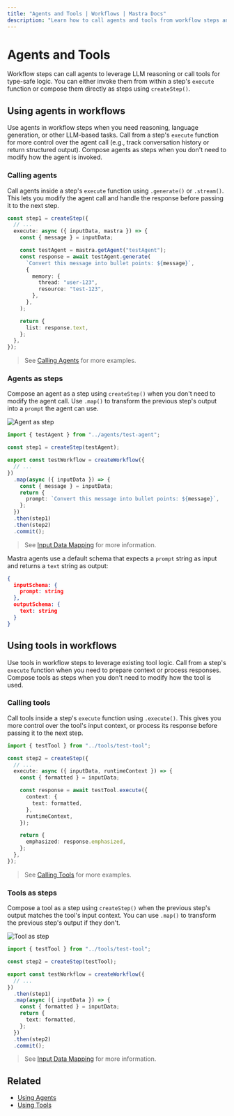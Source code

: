 ```yaml
---
title: "Agents and Tools | Workflows | Mastra Docs"
description: "Learn how to call agents and tools from workflow steps and choose between execute functions and step composition."
---
```


# Agents and Tools

Workflow steps can call agents to leverage LLM reasoning or call tools for type-safe logic. You can either invoke them from within a step's `execute` function or compose them directly as steps using `createStep()`.

## Using agents in workflows

Use agents in workflow steps when you need reasoning, language generation, or other LLM-based tasks. Call from a step's `execute` function for more control over the agent call (e.g., track conversation history or return structured output). Compose agents as steps when you don't need to modify how the agent is invoked.

### Calling agents

Call agents inside a step's `execute` function using `.generate()` or `.stream()`. This lets you modify the agent call and handle the response before passing it to the next step.

```typescript {7-12} title="src/mastra/workflows/test-workflow.ts" showLineNumbers copy
const step1 = createStep({
  // ...
  execute: async ({ inputData, mastra }) => {
    const { message } = inputData;

    const testAgent = mastra.getAgent("testAgent");
    const response = await testAgent.generate(
      `Convert this message into bullet points: ${message}`,
      {
        memory: {
          thread: "user-123",
          resource: "test-123",
        },
      },
    );

    return {
      list: response.text,
    };
  },
});
```

> See [Calling Agents](/examples/agents/calling-agents) for more examples.

### Agents as steps

Compose an agent as a step using `createStep()` when you don't need to modify the agent call. Use `.map()` to transform the previous step's output into a `prompt` the agent can use.

![Agent as step](/img/workflows/workflows-agent-tools-agent-step.jpg)

```typescript {1,3,8-13} title="src/mastra/workflows/test-workflow.ts" showLineNumbers copy
import { testAgent } from "../agents/test-agent";

const step1 = createStep(testAgent);

export const testWorkflow = createWorkflow({
  // ...
})
  .map(async ({ inputData }) => {
    const { message } = inputData;
    return {
      prompt: `Convert this message into bullet points: ${message}`,
    };
  })
  .then(step1)
  .then(step2)
  .commit();
```

> See [Input Data Mapping](./input-data-mapping) for more information.

Mastra agents use a default schema that expects a `prompt` string as input and returns a `text` string as output:

```json
{
  inputSchema: {
    prompt: string
  },
  outputSchema: {
    text: string
  }
}
```

## Using tools in workflows

Use tools in workflow steps to leverage existing tool logic. Call from a step's `execute` function when you need to prepare context or process responses. Compose tools as steps when you don't need to modify how the tool is used.

### Calling tools

Call tools inside a step's `execute` function using `.execute()`. This gives you more control over the tool's input context, or process its response before passing it to the next step.

```typescript {8-13,16} title="src/mastra/workflows/test-workflow.ts" showLineNumbers copy
import { testTool } from "../tools/test-tool";

const step2 = createStep({
  // ...
  execute: async ({ inputData, runtimeContext }) => {
    const { formatted } = inputData;

    const response = await testTool.execute({
      context: {
        text: formatted,
      },
      runtimeContext,
    });

    return {
      emphasized: response.emphasized,
    };
  },
});
```

> See [Calling Tools](/examples/workflows_legacy/using-a-tool-as-a-step) for more examples.

### Tools as steps

Compose a tool as a step using `createStep()` when the previous step's output matches the tool's input context. You can use `.map()` to transform the previous step's output if they don't.

![Tool as step](/img/workflows/workflows-agent-tools-tool-step.jpg)

```typescript {1,3,9-14} title="src/mastra/workflows/test-workflow.ts" showLineNumbers copy
import { testTool } from "../tools/test-tool";

const step2 = createStep(testTool);

export const testWorkflow = createWorkflow({
  // ...
})
  .then(step1)
  .map(async ({ inputData }) => {
    const { formatted } = inputData;
    return {
      text: formatted,
    };
  })
  .then(step2)
  .commit();
```

> See [Input Data Mapping](./input-data-mapping) for more information.

## Related

- [Using Agents](/docs/agents/overview)
- [Using Tools](../tools-mcp/overview)
